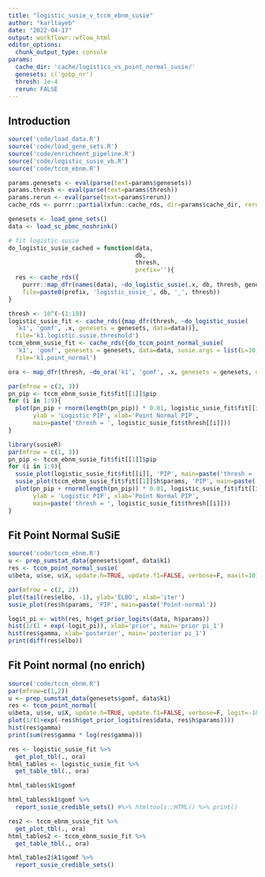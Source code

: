 ```yaml
---
title: "logistic_susie_v_tccm_ebnm_susie"
author: "karltayeb"
date: "2022-04-17"
output: workflowr::wflow_html
editor_options:
  chunk_output_type: console
params:
  cache_dir: 'cache/logistics_vs_point_normal_susie/'
  genesets: c('gobp_nr')
  thresh: 1e-4
  rerun: FALSE
---
```


## Introduction

```r
source('code/load_data.R')
source('code/load_gene_sets.R')
source('code/enrichment_pipeline.R')
source('code/logistic_susie_vb.R')
source('code/tccm_ebnm.R')

params.genesets <- eval(parse(text=params$genesets))
params.thresh <- eval(parse(text=params$thresh))
params.rerun <- eval(parse(text=params$rerun))
cache_rds <- purrr::partial(xfun::cache_rds, dir=params$cache_dir, rerun=params.rerun)
```

```r
genesets <- load_gene_sets()
data <- load_sc_pbmc_noshrink()
```

```r
# fit logistic susie
do_logistic_susie_cached = function(data,
                                    db,
                                    thresh,
                                    prefix=''){
  res <- cache_rds({
    purrr::map_dfr(names(data), ~do_logistic_susie(.x, db, thresh, genesets, data))},
    file=paste0(prefix, 'logistic_susie_', db, '_', thresh))
}

thresh <- 10^(-(1:10))
logistic_susie_fit <- cache_rds({map_dfr(thresh, ~do_logistic_susie(
  'k1', 'gomf', .x, genesets = genesets, data=data))},
  file='k1.logistic.susie.threshold')
tccm_ebnm_susie_fit <- cache_rds({do_tccm_point_normal_susie(
  'k1', 'gomf', genesets = genesets, data=data, susie.args = list(L=10, maxit=100, verbose=TRUE))},
  file='k1.point_normal')

ora <- map_dfr(thresh, ~do_ora('k1', 'gomf', .x, genesets = genesets, data=data))
```


```r
par(mfrow = c(3, 3))
pn_pip <- tccm_ebnm_susie_fit$fit[[1]]$pip
for (i in 1:9){
  plot(pn_pip + rnorm(length(pn_pip)) * 0.01, logistic_susie_fit$fit[[i]]$pip,
       ylab = 'Logistic PIP', xlab='Point Normal PIP',
       main=paste('thresh = ', logistic_susie_fit$thresh[[i]]))
}
```

```r
library(susieR)
par(mfrow = c(1, 3))
pn_pip <- tccm_ebnm_susie_fit$fit[[1]]$pip
for (i in 1:9){
  susie_plot(logistic_susie_fit$fit[[i]], 'PIP', main=paste('thresh = ', logistic_susie_fit$thresh[[i]]))
  susie_plot(tccm_ebnm_susie_fit$fit[[1]]$h$params, 'PIP', main=paste('Point Normal'))
  plot(pn_pip + rnorm(length(pn_pip)) * 0.01, logistic_susie_fit$fit[[i]]$pip,
       ylab = 'Logistic PIP', xlab='Point Normal PIP',
       main=paste('thresh = ', logistic_susie_fit$thresh[[i]]))
}
```

## Fit Point Normal SuSiE
```r
source('code/tccm_ebnm.R')
u <- prep_sumstat_data(genesets$gomf, data$k1)
res <- tccm_point_normal_susie(
u$beta, u$se, u$X, update.h=TRUE, update.f1=FALSE, verbose=F, maxit=10)

par(mfrow = c(2, 2))
plot(tail(res$elbo, -1), ylab='ELBO', xlab='iter')
susie_plot(res$h$params, 'PIP', main=paste('Point-normal'))

logit_pi <- with(res, h$get_prior_logits(data, h$params))
hist(1/(1 + exp(-logit_pi)), xlab='prior', main='prior pi_1')
hist(res$gamma, xlab='posterior', main='posterior pi_1')
print(diff(res$elbo))
```

## Fit Point normal (no enrich)
```r
source('code/tccm_ebnm.R')
par(mfrow=c(1,2))
u <- prep_sumstat_data(genesets$gomf, data$k1)
res <- tccm_point_normal(
u$beta, u$se, u$X, update.h=TRUE, update.f1=FALSE, verbose=F, logit=-10)
plot(1/(1+exp(-res$h$get_prior_logits(res$data, res$h$params))))
hist(res$gamma)
print(sum(res$gamma * log(res$gamma)))
```






```r
res <- logistic_susie_fit %>%
  get_plot_tbl(., ora)
html_tables <- logistic_susie_fit %>%
  get_table_tbl(., ora)

html_tables$k1$gomf

html_tables$k1$gomf %>%
  report_susie_credible_sets() #%>% htmltools::HTML() %>% print()
```


```r
res2 <- tccm_ebnm_susie_fit %>%
  get_plot_tbl(., ora)
html_tables2 <- tccm_ebnm_susie_fit %>%
  get_table_tbl(., ora)

html_tables2$k1$gomf %>%
  report_susie_credible_sets()
```


